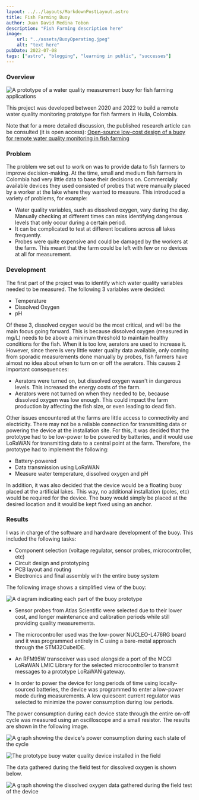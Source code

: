 ```yaml
---
layout: ../../layouts/MarkdownPostLayout.astro
title: Fish Farming Buoy
author: Juan David Medina Tobon
description: "Fish Farming description here"
image:
    url: "../assets/BuoyOperating.jpeg"
    alt: "text here"
pubDate: 2022-07-08
tags: ["astro", "blogging", "learning in public", "successes"]
---
```


### Overview

<Image
    src={assembled}
    alt="A prototype of a water quality measurement buoy for fish farming applications"    
/>

This project was developed between 2020 and 2022 to build a remote water quality monitoring prototype for fish farmers in Huila, Colombia. 

Note that for a more detailed discussion, the published research article can be consulted (it is open access): [Open-source low-cost design of a buoy for remote water quality monitoring in fish farming](https://journals.plos.org/plosone/article?id=10.1371/journal.pone.0270202)

### Problem
The problem we set out to work on was to provide data to fish farmers to improve decision-making. At the time, small and medium fish farmers in Colombia had very little data to base their decisions on. Commercially available devices they used consisted of probes that were manually placed by a worker at the lake where they wanted to measure. This introduced a variety of problems, for example:
- Water quality variables, such as dissolved oxygen, vary during the day. Manually checking at different times can miss identifying dangerous levels that only occur during a certain period.
- It can be complicated to test at different locations across all lakes frequently.
- Probes were quite expensive and could be damaged by the workers at the farm. This meant that the farm could be left with few or no devices at all for measurement.

### Development

The first part of the project was to identify which water quality variables needed to be measured. The following 3 variables were decided:
- Temperature
- Dissolved Oxygen
- pH

Of these 3, dissolved oxygen would be the most critical, and will be the main focus going forward. This is because dissolved oxygen (measured in mg/L) needs to be above a minimum threshold to maintain healthy conditions for the fish. When it is too low, aerators are used to increase it. However, since there is very little water quality data available, only coming from sporadic measurements done manually by probes, fish farmers have almost no idea about when to turn on or off the aerators. This causes 2 important consequences:
- Aerators were turned on, but dissolved oxygen wasn't in dangerous levels. This increased the energy costs of the farm.
- Aerators were not turned on when they needed to be, because dissolved oxygen was low enough. This could impact the farm production by affecting the fish size, or even leading to dead fish.

Other issues encountered at the farms are little access to connectivity and electricity. There may not be a reliable connection for transmitting data or powering the device at the installation site. For this, it was decided that the prototype had to be low-power to be powered by batteries, and it would use LoRaWAN for transmitting data to a central point at the farm. Therefore, the prototype had to implement the following:

- Battery-powered
- Data transmission using LoRaWAN
- Measure water temperature, dissolved oxygen and pH

In addition, it was also decided that the device would be a floating buoy placed at the artificial lakes. This way, no additional installation (poles, etc) would be required for the device. The buoy would simply be placed at the desired location and it would be kept fixed using an anchor. 


### Results

I was in charge of the software and hardware development of the buoy. This included the following tasks:
- Component selection (voltage regulator, sensor probes, microcontroller, etc)
- Circuit design and prototyping
- PCB layout and routing
- Electronics and final assembly with the entire buoy system

The following image shows a simplified view of the buoy:

<Image
    alt="A diagram indicating each part of the buoy prototype"
    src={view}
/>

- Sensor probes from Atlas Scientific were selected due to their lower cost, and longer maintenance and calibration periods while still providing quality measurements. 

- The microcontroller used was the low-power NUCLEO-L476RG board and it was programmed entirely in C using a bare-metal approach through the STM32CubeIDE.

- An RFM95W transceiver was used alongside a port of the MCCI LoRaWAN LMIC Library for the selected microcontroller to transmit messages to a prototype LoRaWAN gateway.

- In order to power the device for long periods of time using locally-sourced batteries, the device was programmed to enter a low-power mode during measurements. A low quiescent current regulator was selected to minimize the power consumption during low periods.

The power consumption during each device state through the entire on-off cycle was measured using an oscilloscope and a small resistor. The results are shown in the following image.

<Image
    class="blog-post-img-wide"
    src={PowerProfile}
    alt="A graph showing the device's power consumption during each state of the cycle"
/>

<Image
    class="blog-post-img-wide"
    src={operating}
    alt="The prototype buoy water quality device installed in the field"
/>

The data gathered during the field test for dissolved oxygen is shown below.

<Image
    class="blog-post-img-wide"
    src={dodata}
    alt="A graph showing the dissolved oxygen data gathered during the field test of the device"
/>